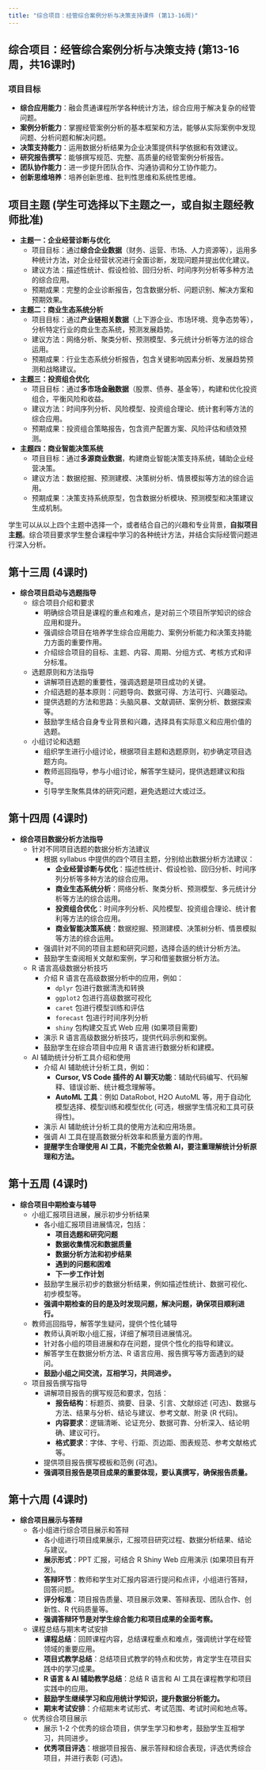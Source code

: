 ```yaml
---
title: "综合项目：经管综合案例分析与决策支持课件 (第13-16周)"
---
```


## 综合项目：经管综合案例分析与决策支持 (第13-16周，共16课时)

### 项目目标

*   **综合应用能力**：融会贯通课程所学各种统计方法，综合应用于解决复杂的经管问题。
*   **案例分析能力**：掌握经管案例分析的基本框架和方法，能够从实际案例中发现问题、分析问题和解决问题。
*   **决策支持能力**：运用数据分析结果为企业决策提供科学依据和有效建议。
*   **研究报告撰写**：能够撰写规范、完整、高质量的经管案例分析报告。
*   **团队协作能力**：进一步提升团队合作、沟通协调和分工协作能力。
*   **创新思维培养**：培养创新思维、批判性思维和系统性思维。

::: {.callout-tip}
## 项目主题 (学生可选择以下主题之一，或自拟主题经教师批准)

*   **主题一：企业经营诊断与优化**
    *   项目目标：通过**综合企业数据**（财务、运营、市场、人力资源等），运用多种统计方法，对企业经营状况进行全面诊断，发现问题并提出优化建议。
    *   建议方法：描述性统计、假设检验、回归分析、时间序列分析等多种方法的综合应用。
    *   预期成果：完整的企业诊断报告，包含数据分析、问题识别、解决方案和预期效果。

*   **主题二：商业生态系统分析**
    *   项目目标：通过**产业链相关数据**（上下游企业、市场环境、竞争态势等），分析特定行业的商业生态系统，预测发展趋势。
    *   建议方法：网络分析、聚类分析、预测模型、多元统计分析等方法的综合运用。
    *   预期成果：行业生态系统分析报告，包含关键影响因素分析、发展趋势预测和战略建议。

*   **主题三：投资组合优化**
    *   项目目标：通过**多市场金融数据**（股票、债券、基金等），构建和优化投资组合，平衡风险和收益。
    *   建议方法：时间序列分析、风险模型、投资组合理论、统计套利等方法的综合应用。
    *   预期成果：投资组合策略报告，包含资产配置方案、风险评估和绩效预测。

*   **主题四：商业智能决策系统**
    *   项目目标：通过**多源商业数据**，构建商业智能决策支持系统，辅助企业经营决策。
    *   建议方法：数据挖掘、预测建模、决策树分析、情景模拟等方法的综合运用。
    *   预期成果：决策支持系统原型，包含数据分析模块、预测模型和决策建议生成机制。

学生可以从以上四个主题中选择一个，或者结合自己的兴趣和专业背景，**自拟项目主题**。综合项目要求学生整合课程中学习的各种统计方法，并结合实际经管问题进行深入分析。
:::

## 第十三周 (4课时)

*   **综合项目启动与选题指导**
    *   综合项目介绍和要求
        *   明确综合项目是课程的重点和难点，是对前三个项目所学知识的综合应用和提升。
        *   强调综合项目在培养学生综合应用能力、案例分析能力和决策支持能力方面的重要作用。
        *   介绍综合项目的目标、主题、内容、周期、分组方式、考核方式和评分标准。
    *   选题原则和方法指导
        *   讲解项目选题的重要性，强调选题是项目成功的关键。
        *   介绍选题的基本原则：问题导向、数据可得、方法可行、兴趣驱动。
        *   提供选题的方法和思路：头脑风暴、文献调研、案例分析、数据探索等。
        *   鼓励学生结合自身专业背景和兴趣，选择具有实际意义和应用价值的选题。
    *   小组讨论和选题
        *   组织学生进行小组讨论，根据项目主题和选题原则，初步确定项目选题方向。
        *   教师巡回指导，参与小组讨论，解答学生疑问，提供选题建议和指导。
        *   引导学生聚焦具体的研究问题，避免选题过大或过泛。

## 第十四周 (4课时)

*   **综合项目数据分析方法指导**
    *   针对不同项目选题的数据分析方法建议
        *   根据 syllabus 中提供的四个项目主题，分别给出数据分析方法建议：
            *   **企业经营诊断与优化**：描述性统计、假设检验、回归分析、时间序列分析等多种方法的综合应用。
            *   **商业生态系统分析**：网络分析、聚类分析、预测模型、多元统计分析等方法的综合运用。
            *   **投资组合优化**：时间序列分析、风险模型、投资组合理论、统计套利等方法的综合应用。
            *   **商业智能决策系统**：数据挖掘、预测建模、决策树分析、情景模拟等方法的综合运用。
        *   强调针对不同的项目主题和研究问题，选择合适的统计分析方法。
        *   鼓励学生查阅相关文献和案例，学习和借鉴数据分析方法。
    *   R 语言高级数据分析技巧
        *   介绍 R 语言在高级数据分析中的应用，例如：
            *   `dplyr` 包进行数据清洗和转换
            *   `ggplot2` 包进行高级数据可视化
            *   `caret` 包进行模型训练和评估
            *   `forecast` 包进行时间序列分析
            *   `shiny` 包构建交互式 Web 应用 (如果项目需要)
        *   演示 R 语言高级数据分析技巧，提供代码示例和案例。
        *   鼓励学生在综合项目中应用 R 语言进行数据分析和建模。
    *   AI 辅助统计分析工具介绍和使用
        *   介绍 AI 辅助统计分析工具，例如：
            *   **Cursor, VS Code 插件的 AI 聊天功能**：辅助代码编写、代码解释、错误诊断、统计概念理解等。
            *   **AutoML 工具**：例如 DataRobot, H2O AutoML 等，用于自动化模型选择、模型训练和模型优化 (可选，根据学生情况和工具可获得性)。
        *   演示 AI 辅助统计分析工具的使用方法和应用场景。
        *   强调 AI 工具在提高数据分析效率和质量方面的作用。
        *   **提醒学生合理使用 AI 工具，不能完全依赖 AI，要注重理解统计分析原理和方法。**

## 第十五周 (4课时)

*   **综合项目中期检查与辅导**
    *   小组汇报项目进展，展示初步分析结果
        *   各小组汇报项目进展情况，包括：
            *   **项目选题和研究问题**
            *   **数据收集情况和数据质量**
            *   **数据分析方法和初步结果**
            *   **遇到的问题和困难**
            *   **下一步工作计划**
        *   鼓励学生展示初步的数据分析结果，例如描述性统计、数据可视化、初步模型等。
        *   **强调中期检查的目的是及时发现问题，解决问题，确保项目顺利进行。**
    *   教师巡回指导，解答学生疑问，提供个性化辅导
        *   教师认真听取小组汇报，详细了解项目进展情况。
        *   针对各小组的项目进展和存在问题，提供个性化的指导和建议。
        *   解答学生在数据分析方法、R 语言应用、报告撰写等方面遇到的疑问。
        *   **鼓励小组之间交流，互相学习，共同进步。**
    *   项目报告撰写指导
        *   讲解项目报告的撰写规范和要求，包括：
            *   **报告结构**：标题页、摘要、目录、引言、文献综述 (可选)、数据与方法、结果与分析、结论与建议、参考文献、附录 (R 代码)。
            *   **内容要求**：逻辑清晰、论证充分、数据可靠、分析深入、结论明确、建议可行。
            *   **格式要求**：字体、字号、行距、页边距、图表规范、参考文献格式等。
        *   提供项目报告撰写模板和范例 (可选)。
        *   **强调项目报告是项目成果的重要体现，要认真撰写，确保报告质量。**

## 第十六周 (4课时)

*   **综合项目展示与答辩**
    *   各小组进行综合项目展示和答辩
        *   各小组进行项目成果展示，汇报项目研究过程、数据分析结果、结论与建议。
        *   **展示形式**：PPT 汇报，可结合 R Shiny Web 应用演示 (如果项目有开发)。
        *   **答辩环节**：教师和学生对汇报内容进行提问和点评，小组进行答辩，回答问题。
        *   **评分标准**：项目报告质量、项目展示效果、答辩表现、团队合作、创新性、R 代码质量等。
        *   **强调答辩环节是对学生综合能力和项目成果的全面考察。**
    *   课程总结与期末考试安排
        *   **课程总结**：回顾课程内容，总结课程重点和难点，强调统计学在经管领域的重要应用。
        *   **项目式教学总结**：总结项目式教学的特点和优势，肯定学生在项目实践中的学习成果。
        *   **R 语言 & AI 辅助教学总结**：总结 R 语言和 AI 工具在课程教学和项目实践中的应用。
        *   **鼓励学生继续学习和应用统计学知识，提升数据分析能力。**
        *   **期末考试安排**：介绍期末考试形式、考试范围、考试时间和地点等。
    *   优秀综合项目展示
        *   展示 1-2 个优秀的综合项目，供学生学习和参考，鼓励学生互相学习，共同进步。
        *   **优秀项目评选**：根据项目报告、展示答辩和综合表现，评选优秀综合项目，并进行表彰 (可选)。
